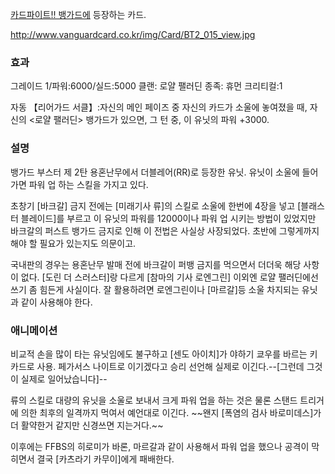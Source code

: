 [[카드파이트!! 뱅가드]]에 등장하는 카드.

http://www.vanguardcard.co.kr/img/Card/BT2_015_view.jpg

=== 효과 ===
그레이드 1/파워:6000/실드:5000
클랜: 로얄 팰러딘
종족: 휴먼
크리티컬:1

자동 【리어가드 서클】:자신의 메인 페이즈 중 자신의 카드가 소울에 놓여졌을 때, 자신의 <로얄 팰러딘> 뱅가드가 있으면, 그 턴 중, 이 유닛의 파워 +3000.

=== 설명 ===

뱅가드 부스터 제 2탄 용혼난무에서 더블레어(RR)로 등장한 유닛. 유닛이 소울에 들어가면 파워 업 하는 스킬을 가지고 있다.

초창기 [바크갈] 금지 전에는 [미래기사 류]의 스킬로 소울에 한번에 4장을 넣고 [블래스터 블레이드]를 부르고 이 유닛의 파워를 12000이나 파워 업 시키는 방법이 있었지만 바크갈의 퍼스트 뱅가드 금지로 인해 이 전법은 사실상 사장되었다. 초반에 그렇게까지 해야 할 필요가 있는지도 의문이고.

국내판의 경우는 용혼난무 발매 전에 바크갈이 퍼뱅 금지를 먹으면서 더더욱 해당 사항이 없다. [도린 더 스러스터]랑 다르게 [참마의 기사 로엔그린] 이외엔 로얄 팰러딘에선 쓰기 좀 힘든게 사실이다. 잘 활용하려면 로엔그린이나 [마르갈]등 소울 차지되는 유닛과 같이 사용해야 한다.

=== 애니메이션 ===
비교적 손을 많이 타는 유닛임에도 불구하고 [센도 아이치]가 야하기 쿄우를 바르는 키 카드로 사용. 페가서스 나이트로 이기겠다고 승리 선언해 실제로 이긴다.--[그런데 그것이 실제로 일어났습니다]-- 

류의 스킬로 대량의 유닛을 소울로 보내서 크게 파워 업을 하는 것은 물론 스탠드 트리거에 의한 최후의 일격까지 먹여서 예언대로 이긴다. ~~왠지 [폭염의 검사 바로미데스]가 더 활약한거 같지만 신경쓰면 지는거다.~~

이후에는 FFBS의 히로미가 바론, 마르갈과 같이 사용해서 파워 업을 했으나 공격이 막히면서 결국 [카츠라기 카무이]에게 패배한다.
